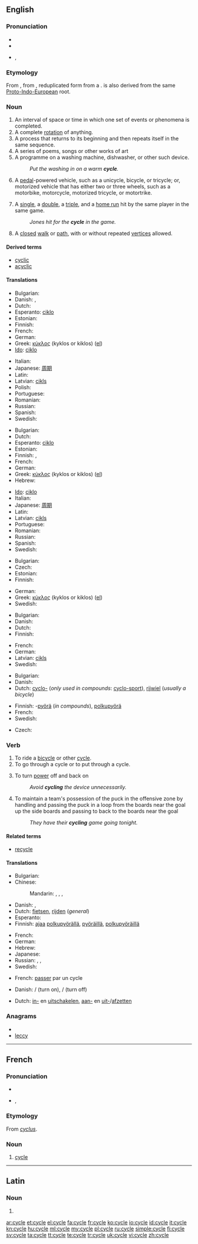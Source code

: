 {{wikipedia}}
==English==

===Pronunciation===
* {{IPA|/saɪkəl/}}
* {{audio|en-us-cycle.ogg|Audio (US)}}
* {{rhymes|aɪkəl}},

===Etymology===
From {{etyl|LL.}} {{term|cyclus|lang=la}}, from {{etyl|grc}} {{term|κύκλος|tr=kyklos|lang=grc}}, reduplicated form from a {{proto|Indo-European|lang=en|qwel-|going around}}. {{term|ancillary|lang=en}} is also derived from the same [[Proto-Indo-European]] root.

===Noun===
{{en-noun}}

# An interval of space or time in which one set of events or phenomena is completed.
# A complete [[rotation]] of anything.
# A process that returns to its beginning and then repeats itself in the same sequence.
# A series of poems, songs or other works of art
# A programme on a washing machine, dishwasher, or other such device.
#: ''Put the washing in on a warm '''cycle'''.''
# A [[pedal]]-powered vehicle, such as a unicycle, bicycle, or tricycle; or, motorized vehicle that has either two or three wheels, such as a motorbike, motorcycle, motorized tricycle, or motortrike.
# {{baseball}} A [[single]], a [[double]], a [[triple]], and a [[home run]] hit by the same player in the same game.
#: ''Jones hit for the '''cycle''' in the game.''
# {{graph theory}} A [[closed]] [[walk]] or [[path]], with or without repeated [[vertices]] allowed.

====Derived terms====
* [[cyclic]]
* [[acyclic]]

====Translations====
{{trans-top|complete rotation}}
* Bulgarian: {{t+|bg|оборот|m}}
* Danish: {{t|da|cyklus}}, {{t|da|kredsløb}}
* Dutch: {{t+|nl|cyclus|m}}
* Esperanto: [[ciklo]]
* Estonian: {{t|et|tsükkel}}
* Finnish: {{t+|fi|kierros}}
* French: {{t+|fr|tour|m}}
* German: {{t+|de|Zyklus|m}}
* Greek: [[κύκλος]] (kyklos or kiklos) {{m}} ([[:el:Κύκλος|el]])
* [[Ido]]: [[ciklo]] {{m}}
{{trans-mid}}
* Italian: {{t-|it|ciclo|m}}
* Japanese: [[周期]] <!--()-->
* Latin: {{t-|la|cyclus|m}}
* Latvian: [[cikls]] {{m}}
* Polish: {{t-|pl|cykl|m}}
* Portuguese: {{t+|pt|ciclo|m}}
* Romanian: {{t|ro|ciclu|n}}
* Russian: {{t|ru|цикл|m|tr=cikl}}
* Spanish: {{t-|es|ciclo|m}}
* Swedish: {{t+|sv|cykel|c}}
{{trans-bottom}}

{{trans-top|process}}
* Bulgarian: {{t|bg|цикъл|m}}
* Dutch: {{t+|nl|cyclus|m}}
* Esperanto: [[ciklo]]
* Estonian: {{t|et|tsükkel}}
* Finnish: {{t-|fi|sykli}}, {{t+|fi|kierros}}
* French: {{t+|fr|cycle|m}}
* German: {{t+|de|Zyklus|m}}
* Greek: [[κύκλος]] (kyklos or kiklos) {{m}} ([[:el:Κύκλος|el]])
* Hebrew: {{t+|he|מחזור|m|tr=makhzor}}
{{trans-mid}}
* [[Ido]]: [[ciklo]] {{m}}
* Italian: {{t-|it|ciclo|m}}
* Japanese: [[周期]]<!-- ()-->
* Latin: {{t-|la|cyclus|m}}
* Latvian: [[cikls]] {{m}}
* Portuguese: {{t+|pt|ciclo|m}}
* Romanian: {{t|ro|ciclu|n}}
* Russian: {{t|ru|цикл|m|tr=cikl}}
* Spanish: {{t-|es|ciclo|m}}
* Swedish: {{t+|sv|cykel|c}}
{{trans-bottom}}

{{trans-top|series of poems etc.}}
* Bulgarian: {{t|bg|цикъл|m}}
* Czech: {{t-|cs|cyklus|m}}
* Estonian: {{t+|et|sari}}
* Finnish: {{t+|fi|sarja}}
{{trans-mid}}
* German: {{t+|de|Zyklus|m}}
* Greek: [[κύκλος]] (kyklos or kiklos) {{m}} ([[:el:Κύκλος|el]])
* Swedish: {{t+|sv|cykel|c}}
{{trans-bottom}}

{{trans-top|program on a washing machine}}
* Bulgarian: {{t|bg|цикъл|m}}
* Danish: {{t|da|(vaske)-program}}
* Dutch: {{t+|nl|programma|n}}
* Finnish: {{t+|fi|ohjelma}}
{{trans-mid}}
* French: {{t+|fr|cycle|m}}
* German: {{t+|de|Programm|n}}
* Latvian: [[cikls]] {{m}}
* Swedish: {{t+|sv|program|n}}
{{trans-bottom}}

{{trans-top|vehicle}}
* Bulgarian: {{t+|bg|велосипед|m}}
* Danish: {{t+|da|cykel}}
* Dutch: [[cyclo-]] (''only used in compounds'': [[cyclo-sport]]), [[rijwiel]] {{n}} (''usually a bicycle'')
{{trans-mid}}
* Finnish: -[[pyörä]] (''in compounds''), [[polkupyörä]]
* French: {{t+|fr|cycle|m}}
* Swedish: {{t+|sv|cykel|c}}
{{trans-bottom}}

{{trans-top|graph theory: closed (directed) walk or path}}
* Czech: {{t-|cs|cyklus|m}}
{{trans-mid}}
{{trans-bottom}}

===Verb===
{{en-verb|cycl|ing}}

# To ride a [[bicycle]] or other [[#Noun|cycle]].
# To go through a cycle or to put through a cycle.
# {{electronics}} To turn [[power]] off and back on
#: ''Avoid '''cycling''' the device unnecessarily.''
# {{icehockey}} To maintain a team's possession of the puck in the offensive zone by handling and passing the puck in a loop from the boards near the goal up the side boards and passing to back to the boards near the goal
#: ''They have their '''cycling''' game going tonight.''

====Related terms====
* [[recycle]]

====Translations====
{{trans-top|to ride a cycle}}
* Bulgarian: {{t|bg|карам колело}}
* Chinese:
*: Mandarin: {{t|cmn|騎車|sc=Hani}}, {{t|cmn|骑车|tr=qí chē|sc=Hani}}, {{t|cmn|騎自行車|sc=Hani}}, {{t|cmn|骑自行车|tr=qí zìxíngchē|sc=Hani}}
* Danish: {{t|da|cykle}}, {{t|da|køre på cykel}}
* Dutch: [[fietsen]], [[rijden]] (''general'')
* Esperanto: {{t-|eo|bicikli|xs=Esperanto}}
* Finnish: [[ajaa]] [[polkupyörä]]llä, [[pyöräillä]], [[polkupyöräillä]]
{{trans-mid}}
* French: {{t|fr|faire du vélo}}
* German: {{t+|de|Rad fahren}}
* Hebrew: {{t|he|נסע באופניים|tr=nasá b'ofanáyim}}
* Japanese: {{t|ja|自転車に乗る|tr=じてんしゃにのる, jitensha-ni noru}}
* Russian: {{t|ru|ездить на велосипеде|tr=jézdit' na velosipéde}} {{i|abstract}}, {{t|ru|ехать на велосипеде|tr=jéxat' na velosipéde}} {{i|concrete}}, {{t|ru|кататься на велосипеде|tr=katát'sja na velosipéde}} {{i|for entertainment}}
* Swedish: {{t+|sv|cykla}}
{{trans-bottom}}

{{trans-top|to go through a cycle or to put through a cycle}}
* French: [[passer]] par un cycle
{{trans-mid}}
{{trans-bottom}}

{{trans-top|to turn power off and back on}}
* Danish: {{t|da|tænde for}}/{{t|da|slå til}} (turn on), {{t|da|slukke for}}/{{t|da|slå fra}} (turn off)
{{trans-mid}}
* Dutch: [[inschakelen|in-]] en [[uitschakelen]], [[aanzetten|aan-]] en [[uitzetten|uit-]]/[[afzetten]]
{{trans-bottom}}

===Anagrams===
* {{alphagram|ccely}}
* [[leccy#English|leccy]]

----

==French==

===Pronunciation===
* {{audio|Fr-cycle.ogg|audio}}
* {{IPA|/sikl/|lang=fr}}, {{SAMPA|/sikl/}}

===Etymology===
From {{etyl|LL.|fr}} ''[[cyclus]]''.

===Noun===
{{fr-noun|m}}

# [[#English|cycle]]

----

==Latin==

===Noun===
{{la-noun-form|cycle}}

# {{inflection of|cyclus|cyclus|voc|s|lang=la}}

[[ar:cycle]]
[[et:cycle]]
[[el:cycle]]
[[fa:cycle]]
[[fr:cycle]]
[[ko:cycle]]
[[io:cycle]]
[[id:cycle]]
[[it:cycle]]
[[kn:cycle]]
[[hu:cycle]]
[[ml:cycle]]
[[my:cycle]]
[[pl:cycle]]
[[ru:cycle]]
[[simple:cycle]]
[[fi:cycle]]
[[sv:cycle]]
[[ta:cycle]]
[[tt:cycle]]
[[te:cycle]]
[[tr:cycle]]
[[uk:cycle]]
[[vi:cycle]]
[[zh:cycle]]